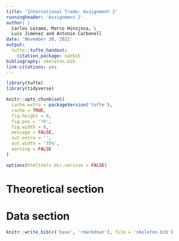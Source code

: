 ```yaml
---
title: 'International Trade: Assignment 2'
runningheader: 'Assignment 2'
author: |
  Carlos Lezama, Marco Hinojosa, \
  Luis Jiménez and Antonio Carbonell
date: 'November 30, 2021'
output:
  tufte::tufte_handout:
    citation_package: natbib
bibliography: skeleton.bib
link-citations: yes
---
```


```r
library(tufte)
library(tidyverse)

knitr::opts_chunk$set(
  cache.extra = packageVersion('tufte'),
  cache = TRUE,
  fig.height = 8,
  fig.pos = '!h',
  fig.width = 8,
  message = FALSE,
  out.extra = '',
  out.width = '75%',
  warning = FALSE
)

options(htmltools.dir.version = FALSE)
```

# Theoretical section

\newpage

# Data section

\newpage

```r
knitr::write_bib(c('base', 'rmarkdown'), file = 'skeleton.bib')
```
